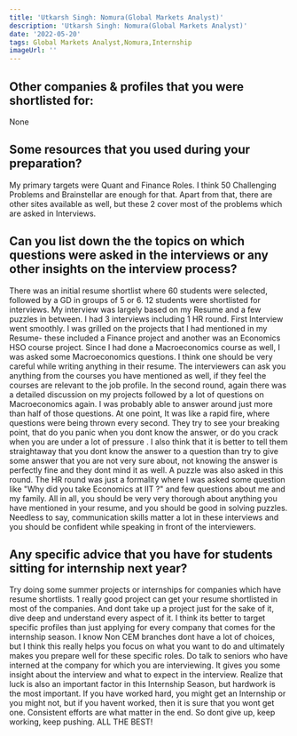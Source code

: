 ```yaml
---
title: 'Utkarsh Singh: Nomura(Global Markets Analyst)'
description: 'Utkarsh Singh: Nomura(Global Markets Analyst)'
date: '2022-05-20'
tags: Global Markets Analyst,Nomura,Internship
imageUrl: ''
---
```


## Other companies & profiles that you were shortlisted for:
None

## Some resources that you used during your preparation?
My primary targets were Quant and Finance Roles. I think 50 Challenging Problems and Brainstellar are enough for that. Apart from that, there are other sites available as well, but these 2 cover most of the problems which are asked in Interviews.

## Can you list down the the topics on which questions were asked in the interviews or any other insights on the interview process?
There was an initial resume shortlist where 60 students were selected, followed by a GD in groups of 5 or 6. 12 students were shortlisted for interviews.
My interview was largely based on my Resume and a few puzzles in between. I had 3 interviews including 1 HR round. First Interview went smoothly. I was grilled on the projects that I had mentioned in my Resume- these included a Finance project and another was an Economics HSO course project. Since I had done a Macroeconomics course as well, I was asked some Macroeconomics questions. I think one should be very careful while writing anything in their resume. The interviewers can ask you anything from the courses you have mentioned as well, if they feel the courses are relevant to the job profile.
In the second round, again there was a detailed discussion on my projects followed by a lot of questions on Macroeconomics again. I was probably able to answer around just more than half of those questions. At one point, It was like a rapid fire, where questions were being thrown every second. They try to see your breaking point, that do you panic when you dont know the answer, or do you crack when you are under a lot of pressure . I also think that it is better to tell them straightaway that you dont know the answer to a question than try to give some answer that you are not very sure about, not knowing the answer is perfectly fine and they dont mind it as well. A puzzle was also asked in this round.
The HR round was just a formality where I was asked some question like "Why did you take Economics at IIT ?" and few questions about me and my family.
All in all, you should be very very thorough about anything you have mentioned in your resume, and you should be good in solving puzzles. Needless to say, communication skills matter a lot in these interviews and you should be confident while speaking in front of the interviewers. 

## Any specific advice that you have for students sitting for internship next year?
Try doing some summer projects or internships for companies which have resume shortlists. 1 really good project can get your resume shortlisted in most of the companies. And dont take up a project just for the sake of it, dive deep and understand every aspect of it.
I think its better to target specific profiles than just applying for every company that comes for the internship season. I know Non CEM branches dont have a lot of choices, but I think this really helps you focus on what you want to do and ultimately makes you prepare well for these specific roles.
Do talk to seniors who have interned at the company for which you are interviewing. It gives you some insight about the interview and what to expect in the interview.
Realize that luck is also an important factor in this Internship Season, but hardwork is the most important. If you have worked hard, you might get an Internship or you might not, but if you havent worked, then it is sure that you wont get one. Consistent efforts are what matter in the end. So dont give up, keep working, keep pushing.
ALL THE BEST!  

